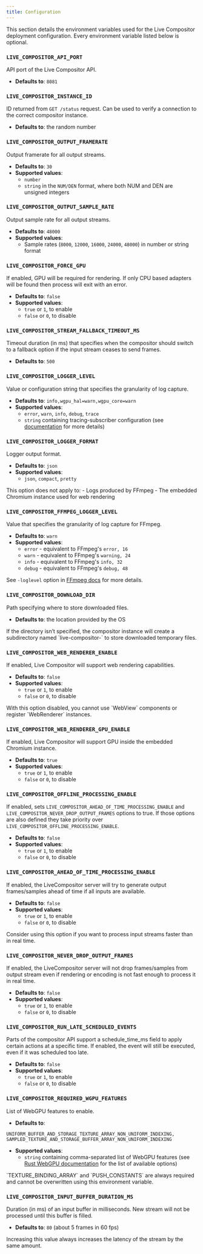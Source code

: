```yaml
---
title: Configuration
---
```


This section details the environment variables used for the Live Compositor deployment configuration. Every environment variable listed below is optional.

### `LIVE_COMPOSITOR_API_PORT`
API port of the Live Compositor API.
- **Defaults to**: `8081`

### `LIVE_COMPOSITOR_INSTANCE_ID`
ID returned from `GET /status` request. Can be used to verify a connection to the correct compositor instance. 
- **Defaults to**: the random number

### `LIVE_COMPOSITOR_OUTPUT_FRAMERATE`
Output framerate for all output streams.
- **Defaults to**: `30`
- **Supported values**:
    - `number`
    - `string` in the `NUM/DEN` format, where both NUM and DEN are unsigned integers

### `LIVE_COMPOSITOR_OUTPUT_SAMPLE_RATE`
Output sample rate for all output streams.
- **Defaults to**: `48000`
- **Supported values**:
    - Sample rates (`8000`, `12000`, `16000`, `24000`, `48000`) in number or string format

### `LIVE_COMPOSITOR_FORCE_GPU`
If enabled, GPU will be required for rendering. If only CPU based adapters will be found then process will exit with an error.
- **Defaults to**: `false`
- **Supported values**:
    - `true` or `1`, to enable
    - `false` or `0`, to disable

### `LIVE_COMPOSITOR_STREAM_FALLBACK_TIMEOUT_MS`
Timeout duration (in ms) that specifies when the compositor should switch to a fallback option if the input stream ceases to send frames.
- **Defaults to**: `500`

### `LIVE_COMPOSITOR_LOGGER_LEVEL`
Value or configuration string that specifies the granularity of log capture.
- **Defaults to**: `info,wgpu_hal=warn,wgpu_core=warn`
- **Supported values**:
    - `error`, `warn`, `info`, `debug`, `trace`
    -  `string` containing tracing-subscriber configuration (see [documentation](https://docs.rs/tracing-subscriber/latest/tracing_subscriber/filter/struct.EnvFilter.html#example-syntax) for more details)

### `LIVE_COMPOSITOR_LOGGER_FORMAT`
Logger output format.
- **Defaults to**: `json`
- **Supported values**:
    - `json`, `compact`, `pretty`

<Aside type="caution">
This option does not apply to: 
- Logs produced by FFmpeg
- The embedded Chromium instance used for web rendering
</Aside>

### `LIVE_COMPOSITOR_FFMPEG_LOGGER_LEVEL`
Value that specifies the granularity of log capture for FFmpeg.
- **Defaults to**: `warn`
- **Supported values**:
    - `error` - equivalent to FFmpeg's `error, 16`
    - `warn` - equivalent to FFmpeg's `warning, 24`
    - `info` - equivalent to FFmpeg's `info, 32`
    - `debug` - equivalent to FFmpeg's `debug, 48`

See `-loglevel` option in [FFmpeg docs](https://ffmpeg.org/ffmpeg.html) for more details.

### `LIVE_COMPOSITOR_DOWNLOAD_DIR`
Path specifying where to store downloaded files.
- **Defaults to**: the location provided by the OS

<Aside>If the directory isn’t specified, the compositor instance will create a subdirectory named `live-compositor-<random number>` to store downloaded temporary files.</Aside>

### `LIVE_COMPOSITOR_WEB_RENDERER_ENABLE`
If enabled, Live Compositor will support web rendering capabilities.
- **Defaults to**: `false`
- **Supported values**:
    - `true` or `1`, to enable
    - `false` or `0`, to disable

<Aside type="caution">With this option disabled, you cannot use `WebView` components or register `WebRenderer` instances.</Aside>

### `LIVE_COMPOSITOR_WEB_RENDERER_GPU_ENABLE`
If enabled, Live Compositor will support GPU inside the embedded Chromium instance.
- **Defaults to**: `true`
- **Supported values**:
    - `true` or `1`, to enable
    - `false` or `0`, to disable

### `LIVE_COMPOSITOR_OFFLINE_PROCESSING_ENABLE`
If enabled, sets `LIVE_COMPOSITOR_AHEAD_OF_TIME_PROCESSING_ENABLE` and `LIVE_COMPOSITOR_NEVER_DROP_OUTPUT_FRAMES` options to true. If those options are also defined they take priority over `LIVE_COMPOSITOR_OFFLINE_PROCESSING_ENABLE`.
- **Defaults to**: `false`
- **Supported values**:
    - `true` or `1`, to enable
    - `false` or `0`, to disable

### `LIVE_COMPOSITOR_AHEAD_OF_TIME_PROCESSING_ENABLE`
If enabled, the LiveCompositor server will try to generate output frames/samples ahead of time if all inputs are available.
- **Defaults to**: `false`
- **Supported values**:
    - `true` or `1`, to enable
    - `false` or `0`, to disable

<Aside>Consider using this option if you want to process input streams faster than in real time.</Aside>

### `LIVE_COMPOSITOR_NEVER_DROP_OUTPUT_FRAMES`
If enabled, the LiveCompositor server will not drop frames/samples from output stream even if rendering or encoding is not fast enough to process it in real time.
- **Defaults to**: `false`
- **Supported values**:
    - `true` or `1`, to enable
    - `false` or `0`, to disable

### `LIVE_COMPOSITOR_RUN_LATE_SCHEDULED_EVENTS`
Parts of the compositor API support a schedule_time_ms field to apply certain actions at a specific time. If enabled, the event will still be executed, even if it was scheduled too late.
- **Defaults to**: `false`
- **Supported values**:
    - `true` or `1`, to enable
    - `false` or `0`, to disable

### `LIVE_COMPOSITOR_REQUIRED_WGPU_FEATURES`
List of WebGPU features to enable.
- **Defaults to**:
```
UNIFORM_BUFFER_AND_STORAGE_TEXTURE_ARRAY_NON_UNIFORM_INDEXING,
SAMPLED_TEXTURE_AND_STORAGE_BUFFER_ARRAY_NON_UNIFORM_INDEXING
```
- **Supported values**:
    - `string` containing comma-separated list of WebGPU features (see [Rust WebGPU documentation](https://docs.rs/wgpu/22.1.0/wgpu/struct.Features.html) for the list of available options)

<Aside type="caution">`TEXTURE_BINDING_ARRAY` and `PUSH_CONSTANTS` are always required and cannot be overwritten using this environment variable.</Aside>

### `LIVE_COMPOSITOR_INPUT_BUFFER_DURATION_MS`
Duration (in ms) of an input buffer in milliseconds. New stream will not be processed until this buffer is filled.
- **Defaults to**: `80` (about 5 frames in 60 fps)

<Aside type="caution">Increasing this value always increases the latency of the stream by the same amount.</Aside>